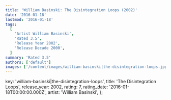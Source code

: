 ```yaml
---
title: 'William Basinski: The Disintegration Loops (2002)'
date: '2016-01-18'
lastmod: '2016-01-18'
tags:
  [
    'Artist William Basinski',
    'Rated 3.5',
    'Release Year 2002',
    'Release Decade 2000',
  ]
summary: 'Rated 3.5'
authors: ['default']
images: ['/content/images/william-basinski|the-disintegration-loops.jpg']
---
```


  key: 'william-basinski|the-disintegration-loops',
  title: 'The Disintegration Loops',
  release_year: 2002,
  rating: 7,
  rating_date: '2016-01-18T00:00:00.000Z',
  artist: 'William Basinski',
};

<MusicRating data={data} />
